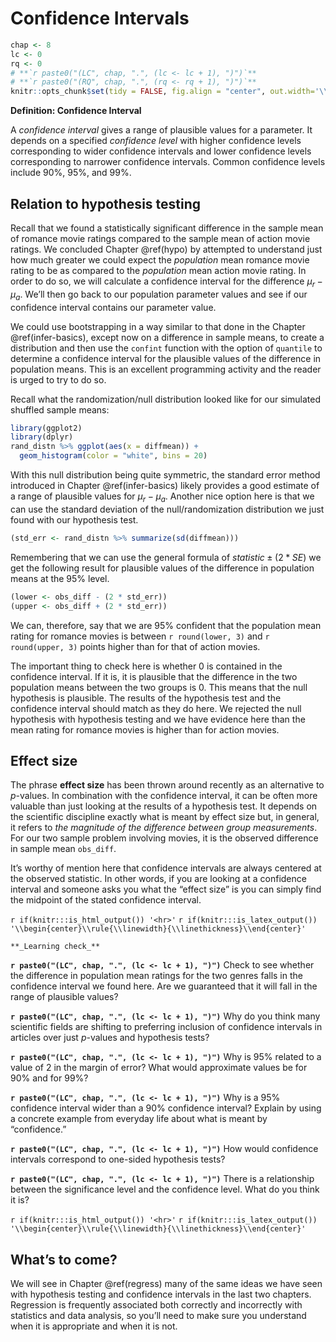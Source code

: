 # Confidence Intervals {#ci}
    
    
```r
chap <- 8
lc <- 0
rq <- 0
# **`r paste0("(LC", chap, ".", (lc <- lc + 1), ")")`**
# **`r paste0("(RQ", chap, ".", (rq <- rq + 1), ")")`**
knitr::opts_chunk$set(tidy = FALSE, fig.align = "center", out.width='\\textwidth')
```

**Definition: Confidence Interval**

A *confidence interval* gives a range of plausible values for a parameter.  It depends on a specified _confidence level_ with higher confidence levels corresponding to wider confidence intervals and lower confidence levels corresponding to narrower confidence intervals.  Common confidence levels include 90%, 95%, and 99%.

## Relation to hypothesis testing

Recall that we found a statistically significant difference in the sample mean of romance movie ratings compared to the sample mean of action movie ratings.  We concluded Chapter \@ref(hypo) by attempted to understand just how much greater we could expect the _population_ mean romance movie rating to be as compared to the _population_ mean action movie rating.  In order to do so, we will calculate a confidence interval for the difference $\mu_r - \mu_a$.  We'll then go back to our population parameter values and see if our confidence interval contains our parameter value.

We could use bootstrapping in a way similar to that done in the Chapter \@ref(infer-basics), except now on a difference in sample means, to create a distribution and then use the `confint` function with the option of `quantile` to determine a confidence interval for the plausible values of the difference in population means.  This is an excellent programming activity and the reader is urged to try to do so.

Recall what the randomization/null distribution looked like for our simulated shuffled sample means:

```r
library(ggplot2)
library(dplyr)
rand_distn %>% ggplot(aes(x = diffmean)) +
  geom_histogram(color = "white", bins = 20)
```


With this null distribution being quite symmetric, the standard error method introduced in Chapter \@ref(infer-basics) likely provides a good estimate of a range of plausible values for $\mu_r - \mu_a$.  Another nice option here is that we can use the standard deviation of the null/randomization distribution we just found with our hypothesis test.

```r
(std_err <- rand_distn %>% summarize(sd(diffmean)))
```

Remembering that we can use the general formula of $statistic \pm (2 * SE)$ we get the following result for plausible values of the difference in population means at the 95% level.

```r
(lower <- obs_diff - (2 * std_err))
(upper <- obs_diff + (2 * std_err))
```

We can, therefore, say that we are 95% confident that the population mean rating for romance movies is between `r round(lower, 3)` and `r round(upper, 3)` points higher than for that of action movies.

The important thing to check here is whether 0 is contained in the confidence interval.  If it is, it is plausible that the difference in the two population means between the two groups is 0.  This means that the null hypothesis is plausible.  The results of the hypothesis test and the confidence interval should match as they do here.  We rejected the null hypothesis with hypothesis testing and we have evidence here than the mean rating for romance movies is higher than for action movies.

## Effect size

The phrase **effect size** has been thrown around recently as an alternative to $p$-values.  In combination with the confidence interval, it can be often more valuable than just looking at the results of a hypothesis test.  It depends on the scientific discipline exactly what is meant by effect size but, in general, it refers to _the magnitude of the difference between group measurements_.  For our two sample problem involving movies, it is the observed difference in sample mean `obs_diff`.  

It's worthy of mention here that confidence intervals are always centered at the observed statistic.  In other words, if you are looking at a confidence interval and someone asks you what the "effect size" is you can simply find the midpoint of the stated confidence interval.

<!--
## Theory-based CIs (Put into lab instead)
-->

`r if(knitr:::is_html_output()) '<hr>'` `r if(knitr:::is_latex_output()) '\\begin{center}\\rule{\\linewidth}{\\linethickness}\\end{center}'`

```block
**_Learning check_**
```

**`r paste0("(LC", chap, ".", (lc <- lc + 1), ")")`** Check to see whether the difference in population mean ratings for the two genres falls in the confidence interval we found here.  Are we guaranteed that it will fall in the range of plausible values?

**`r paste0("(LC", chap, ".", (lc <- lc + 1), ")")`** Why do you think many scientific fields are shifting to preferring inclusion of confidence intervals in articles over just $p$-values and hypothesis tests?

**`r paste0("(LC", chap, ".", (lc <- lc + 1), ")")`**  Why is 95% related to a value of 2 in the margin of error?  What would approximate values be for 90% and for 99%?

**`r paste0("(LC", chap, ".", (lc <- lc + 1), ")")`**  Why is a 95% confidence interval wider than a 90% confidence interval?  Explain by using a concrete example from everyday life about what is meant by "confidence."

**`r paste0("(LC", chap, ".", (lc <- lc + 1), ")")`**  How would confidence intervals correspond to one-sided hypothesis tests?

**`r paste0("(LC", chap, ".", (lc <- lc + 1), ")")`**  There is a relationship between the significance level and the confidence level.  What do you think it is?

`r if(knitr:::is_html_output()) '<hr>'` `r if(knitr:::is_latex_output()) '\\begin{center}\\rule{\\linewidth}{\\linethickness}\\end{center}'`        
    
## What's to come? 

We will see in Chapter \@ref(regress) many of the same ideas we have seen with hypothesis testing and confidence intervals in the last two chapters.  Regression is frequently associated both correctly and incorrectly with statistics and data analysis, so you'll need to make sure you understand when it is appropriate and when it is not.